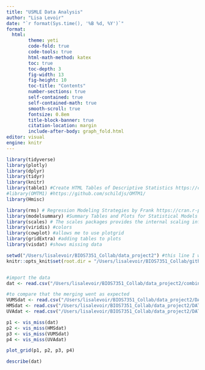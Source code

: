 ```yaml
---
title: "USMLE Data Analysis"
author: "Lisa Levoir"
date: "`r format(Sys.time(), '%B %d, %Y')`"
format: 
  html:
        theme: yeti
        code-fold: true
        code-tools: true
        html-math-method: katex
        toc: true
        toc-depth: 3
        fig-width: 13
        fig-height: 10
        toc-title: "Contents"
        number-sections: true
        self-contained: true
        self-contained-math: true
        smooth-scroll: true
        fontsize: 0.8em
        title-block-banner: true
        citation-location: margin
        include-after-body: graph_fold.html
editor: visual
engine: knitr
---
```


```r

library(tidyverse)
library(plotly)
library(dplyr)
library(tidyr)
library(knitr)
library(table1) #Create HTML Tables of Descriptive Statistics https://cran.r-project.org/web/packages/table1/vignettes/table1-examples.html
#library(OMTM1) #https://github.com/schildjs/OMTM1/
library(Hmisc)

library(rms) # Regression Modeling Strategies by Frank https://cran.r-project.org/web/packages/rms/index.html
library(modelsummary) #Summary Tables and Plots for Statistical Models and Data: Beautiful, Customizable, and Publication-Ready https://cran.r-project.org/web/packages/modelsummary/index.html
library(scales) # The scales packages provides the internal scaling infrastructure used by ggplot2, and gives you tools to override the default breaks, labels, transformations and palettes. https://scales.r-lib.org
library(viridis) #colors
library(cowplot) #allows me to use plotgrid
library(gridExtra) #adding tables to plots
library(visdat) #shows missing data

setwd("/Users/lisalevoir/BIOS7351_Collab/data_project2") #this line I would need to run in the console
knitr::opts_knit$set(root.dir = "/Users/lisalevoir/BIOS7351_Collab/github/BIOS_Collaboration/project_2_analysis") #now I set global options for knitting, I also had to toggle global options > R Markdown > evaluate chunks in current directory


#import the data
dat <- read.csv("/Users/lisalevoir/BIOS7351_Collab/data_project2/combined_data_203.csv") # baseline information + days from randomization to an event

#to compare that the merging went as expected
VUMSdat <- read.csv("/Users/lisalevoir/BIOS7351_Collab/data_project2/DATA_VUMS.csv")
HMSdat <- read.csv("/Users/lisalevoir/BIOS7351_Collab/data_project2/DATA_HMS.csv")
UVAdat <- read.csv("/Users/lisalevoir/BIOS7351_Collab/data_project2/DATA_UVA.csv")
```


```r
p1 <- vis_miss(dat)
p2 <- vis_miss(HMSdat)
p3 <- vis_miss(VUMSdat)
p4 <- vis_miss(UVAdat)

plot_grid(p1, p2, p3, p4)

describe(dat)
```

